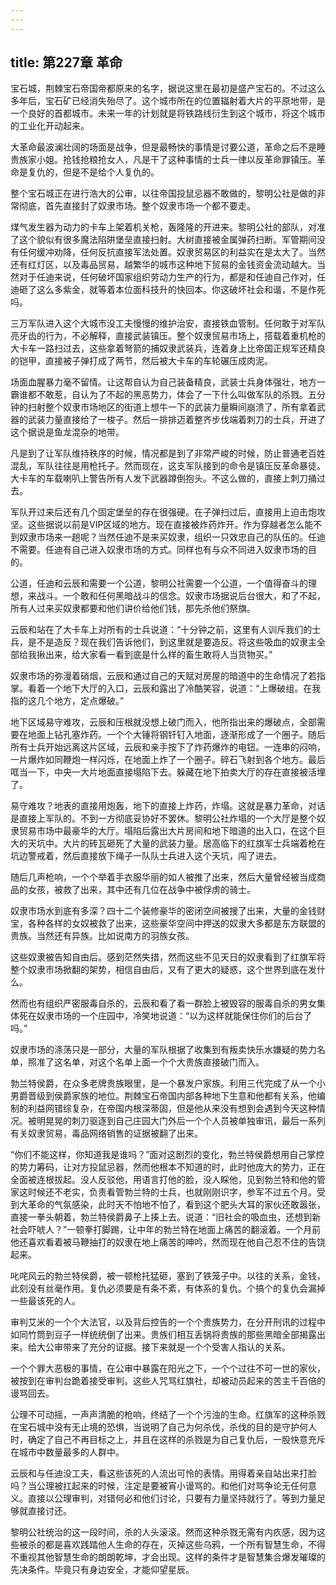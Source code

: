 ```yaml
---
---
---
```

title: 第227章 革命
---



宝石城，荆棘宝石帝国帝都原来的名字，据说这里在最初是盛产宝石的。不过这么多年后，宝石矿已经消失殆尽了。这个城市所在的位置辐射着大片的平原地带，是一个良好的首都城市。未来一年的计划就是将铁路线衍生到这个城市，将这个城市的工业化开动起来。

大革命最波澜壮阔的场面是战争，但是最畅快的事情是讨要公道，革命之后不是睡贵族家小姐。抢钱抢粮抢女人，凡是干了这种事情的士兵一律以反革命罪镇压。革命是复仇的，但是不是给个人复仇的。

整个宝石城正在进行浩大的公审，以往帝国投鼠忌器不敢做的，黎明公社是做的非常彻底，首先直接封了奴隶市场。整个奴隶市场一个都不要走。

煤气发生器为动力的卡车上架着机关枪，轰隆隆的开进来。黎明公社的部队，对准了这个貌似有很多魔法陷阱堡垒直接扫射。大树直接被金属弹药扫断。军管期间没有任何缓冲劝降，任何反抗直接军法处置。奴隶贸易区的利益实在是太大了。当然还有红灯区，以及毒品贸易，越繁华的城市这种地下贸易的金钱资金流动越大。当然对于任迪来说，任何破坏国家组织劳动力生产的行为，都是和任迪自己作对，任迪砸了这么多紫金，就等着本位面科技升的快回本。你这破坏社会和谐，不是作死吗。

三万军队进入这个大城市没工夫慢慢的维护治安，直接铁血管制。任何敢于对军队亮牙齿的行为，不必解释，直接武装镇压。整个奴隶贸易市场上，搭载着重机枪的大卡车一路扫过去，这些拿着弩箭的捕奴隶武装兵，连着身上比帝国正规军还精良的铠甲，直接被子弹打成了两节，然后被大卡车的车轮碾压成肉泥。

场面血腥暴力毫不留情。让这帮自认为自己装备精良，武装士兵身体强壮，地方一霸谁都不敢惹，自认为了不起的黑恶势力，体会了一下什么叫做军队的杀戮。五分钟的扫射整个奴隶市场地区的街道上想牛一下的武装力量瞬间崩溃了，所有拿着武器的武装力量直接给了一梭子。然后一排排迈着整齐步伐端着刺刀的士兵，开进了这个据说是鱼龙混杂的地带。

凡是到了让军队维持秩序的时候，情况都是到了非常严峻的时候，防止普通老百姓混乱，军队往往是用枪托子。然而现在，这支军队接到的命令是镇压反革命暴徒。大卡车的车载喇叭上警告所有人发下武器蹲倒抱头。不这么做的，直接上刺刀捅过去。

军队开过来后还有几个固定堡垒的存在很强硬。在子弹扫过后，直接用上迫击炮攻坚。这些据说以前是VIP区域的地方。现在直接被炸药炸开。作为穿越者怎么能不到奴隶市场来一趟呢？当然任迪不是来买奴隶，组织一只效忠自己的队伍的。任迪不需要。任迪有自己进入奴隶市场的方式。同样也有与众不同进入奴隶市场的目的。

公道，任迪和云辰和需要一个公道，黎明公社需要一个公道，一个值得奋斗的理想，来战斗。一个敢和任何黑暗战斗的信念。奴隶市场据说后台很大，和了不起，所有人过来买奴隶都要和他们讲价给他们钱，那先杀他们祭旗。

云辰和站在了大卡车上对所有的士兵说道：“十分钟之前，这里有人训斥我们的士兵，是不是造反？现在我们告诉他们，到这里就是要造反。将这些吸血的奴隶主全部给我揪出来，给大家看一看到底是什么样的畜生敢将人当货物买。”

奴隶市场的弥漫着硝烟，云辰和通过自己的天赋对房屋的暗道中的生命情况了若指掌。看着一个地下大厅的入口，云辰和露出了冷酷笑容，说道：“上爆破组。在我指的这几个地方，定点爆破。”

地下区域易守难攻，云辰和压根就没想上破门而入，他所指出来的爆破点，全部需要在地面上钻孔塞炸药。一个个大锤将钢钎钉入地面，逐渐形成了一个圈子。随后所有士兵开始远离这片区域，云辰和亲手按下了炸药爆炸的电钮。一连串的闷响，一片爆炸如同鞭炮一样闪烁，在地面上炸了一个圈子。碎石飞射到各个地方。最后哐当一下，中央一大片地面直接塌陷下去。躲藏在地下拍卖大厅的存在直接被活埋了。

易守难攻？地表的直接用炮轰，地下的直接上炸药，炸塌。这就是暴力革命，对话是直接上军队的。不到一方彻底妥协好不罢休。黎明公社炸塌的一个大厅是整个奴隶贸易市场中最豪华的大厅。塌陷后露出大片房间和地下暗道的出入口，在这个巨大的天坑中。大片的砖瓦砸死了大量的武装力量。居高临下的红旗军士兵端着枪在坑边警戒着，然后直接放下绳子一队队士兵进入这个天坑，闯了进去。

随后几声枪响，一个个举着手衣服华丽的如人被推了出来，然后大量曾经被当成商品的女孩，被救了出来，其中还有几位在战争中被俘虏的骑士。

奴隶市场水到底有多深？四十二个装修豪华的密闭空间被搜了出来，大量的金钱财宝，各种各样的女奴被救了出来，这些豪华空间中押送的奴隶大多都是东方联盟的贵族。当然还有异族。比如说南方的羽族女孩。

这些奴隶被告知自由后。感到茫然失措，然而这些不见天日的奴隶看到了红旗军将整个奴隶市场掀翻的架势，相信自由后，又有了更大的疑惑，这个世界到底在发什么。

然而也有组织严密服毒自杀的，云辰和看了看一群脸上被毁容的服毒自杀的男女集体死在奴隶市场的一个庄园中，冷笑地说道：“以为这样就能保住你们的后台了吗。”

奴隶市场的涤荡只是一部分，大量的军队根据了收集到有叛卖快乐水嫌疑的势力名单，照准了这名单，对这个名单上面一个个大贵族直接破门而入。

勃兰特侯爵，在众多老牌贵族眼里，是一个暴发户家族。利用三代完成了从一个小男爵晋级到侯爵家族的地位。荆棘宝石帝国内部各种地下生意和他都有关系，他编制的利益网错综复杂，在帝国内根深蒂固，但是他从来没有想到会遇到今天这种情况。被明晃晃的刺刀驱逐到自己庄园大门外后一个个人员被单独审讯，最后一系列有关奴隶贸易，毒品网络销售的证据被翻了出来。

“你们不能这样，你知道我是谁吗？”面对这剧烈的变化，勃兰特侯爵想用自己掌控的势力筹码，让对方投鼠忌器，然而他根本不知道的时，此时他庞大的势力，正在全面被连根拔起。没人反驳他，用语言打他的脸，没人睬他，见到勃兰特和他的管家这时候还不老实，负责看管勃兰特的士兵，也就刚刚识字，参军不过五个月。受到大革命的气氛感染，此时天不怕地不怕了，看到这个肥头大耳的家伙还敢嚣张，直接一拳头朝着，勃兰特侯爵鼻子上揍上去。说道：“旧社会的吸血虫，还想到新社会吓唬人？”一顿拳打脚踢，让中年的勃兰特在地面上痛苦的翻滚着。一个月前他还喜欢看着被马鞭抽打的奴隶在地上痛苦的呻吟，然而现在他自己忍不住的告饶起来。

叱咤风云的勃兰特侯爵，被一顿枪托猛砸，塞到了铁笼子中。以往的关系，金钱，此刻没有丝毫作用。复仇必须要是有条不紊，有体系的复仇。个搞个的复仇会漏掉一些最该死的人。

审判艾米的一个个大法官，以及背后控告的一个个贵族势力，在分开刑讯的过程中如同竹筒到豆子一样统统倒了出来。贵族们相互丢锅将贵族的那些黑暗全部揭露出来。给大公审带来了充分的证据。接下来就是一个个受害人指认的关系。

一个个罪大恶极的事情，在公审中暴露在阳光之下，一个个过往不可一世的家伙，被按到在审判台跪着接受审判。这些人咒骂红旗社，却被动员起来的苦主千百倍的谩骂回去。

公理不可动摇，一声声清脆的枪响，终结了一个个污浊的生命。红旗军的这种杀戮在宝石城中没有无止境的恐惧，当说明了自己为何杀伐，杀伐的目的是守护何人时，确定了自己不再目标之上，并且在这样的杀戮是为自己复仇后，一股快意充斥在城市中数量最多的人群中。

云辰和与任迪没工夫，看这些该死的人流出可怜的表情。用得着亲自站出来打脸吗？当公理被扛起来的时候，注定是要被宵小谩骂的。和他们对骂争论无任何意义。直接以公理审判，对错何必和他们讨论，只要有力量坚持就行了。等到力量足够就直接讨还。

黎明公社统治的这一段时间，杀的人头滚滚。然而这种杀戮无需有内疚感，因为这些被杀的都是喜欢践踏他人生命的存在，灭掉这些乌鸦，一个所有智慧生命，不得不重视其他智慧生命的朗朗乾坤，才会出现。这样的条件才是智慧集合爆发璀璨的先决条件。毕竟只有身边安全，才能仰望星辰。